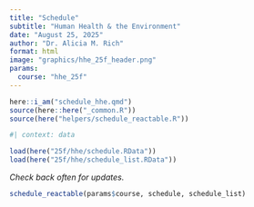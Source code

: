 ```yaml
---
title: "Schedule"
subtitle: "Human Health & the Environment"
date: "August 25, 2025"
author: "Dr. Alicia M. Rich"
format: html
image: "graphics/hhe_25f_header.png"
params:
  course: "hhe_25f"
---
```


```r
here::i_am("schedule_hhe.qmd")
source(here::here("_common.R"))
source(here("helpers/schedule_reactable.R"))
```

```r
#| context: data

load(here("25f/hhe/schedule.RData"))
load(here("25f/hhe/schedule_list.RData"))
```

*Check back often for updates.*

```r
schedule_reactable(params$course, schedule, schedule_list)
```
